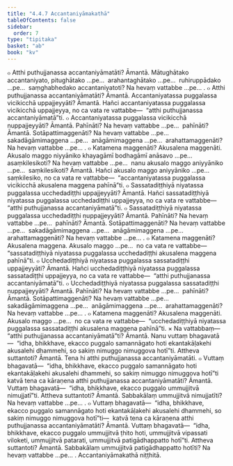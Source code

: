 ```yaml
---
title: "4.4.7 Accantaniyāmakathā"
tableOfContents: false
sidebar:
  order: 7
type: "tipitaka"
basket: "ab"
book: "kv"
---
```



<DynamicBreadcrumb />

<Division number="847" book="kv">

<Paragraph number="2621" book="kv">
๐ Atthi puthujjanassa accantaniyāmatāti? Āmantā. Mātughātako accantaniyato, pitughātako …pe…  arahantaghātako …pe…  ruhiruppādako …pe…  saṃghabhedako accantaniyatoti? Na hevaṃ vattabbe …pe… .
</Paragraph>

</Division>
<Division number="848" book="kv">

<Paragraph number="2622" book="kv">
๐ Atthi puthujjanassa accantaniyāmatāti? Āmantā. Accantaniyatassa puggalassa vicikicchā uppajjeyyāti? Āmantā. Hañci accantaniyatassa puggalassa vicikicchā uppajjeyya, no ca vata re vattabbe—  “atthi puthujjanassa accantaniyāmatā”ti.
</Paragraph>

<Paragraph number="2623" book="kv">
๐ Accantaniyatassa puggalassa vicikicchā nuppajjeyyāti? Āmantā. Pahīnāti? Na hevaṃ vattabbe …pe…  pahīnāti? Āmantā. Sotāpattimaggenāti? Na hevaṃ vattabbe …pe…  sakadāgāmimaggena …pe…  anāgāmimaggena …pe…  arahattamaggenāti? Na hevaṃ vattabbe …pe… .
</Paragraph>

<Paragraph number="2624" book="kv">
๐ Katamena maggenāti? Akusalena maggenāti. Akusalo maggo niyyāniko khayagāmī bodhagāmī anāsavo …pe…  asaṃkilesikoti? Na hevaṃ vattabbe …pe…  nanu akusalo maggo aniyyāniko …pe…  saṃkilesikoti? Āmantā. Hañci akusalo maggo aniyyāniko …pe…  saṃkilesiko, no ca vata re vattabbe—  “accantaniyatassa puggalassa vicikicchā akusalena maggena pahīnā”ti.
</Paragraph>

</Division>
<Division number="849" book="kv">

<Paragraph number="2625" book="kv">
๐ Sassatadiṭṭhiyā niyatassa puggalassa ucchedadiṭṭhi uppajjeyyāti? Āmantā. Hañci sassatadiṭṭhiyā niyatassa puggalassa ucchedadiṭṭhi uppajjeyya, no ca vata re vattabbe—  “atthi puthujjanassa accantaniyāmatā”ti.
</Paragraph>

<Paragraph number="2626" book="kv">
๐ Sassatadiṭṭhiyā niyatassa puggalassa ucchedadiṭṭhi nuppajjeyyāti? Āmantā. Pahīnāti? Na hevaṃ vattabbe …pe…  pahīnāti? Āmantā. Sotāpattimaggenāti? Na hevaṃ vattabbe …pe…  sakadāgāmimaggena …pe…  anāgāmimaggena …pe…  arahattamaggenāti? Na hevaṃ vattabbe …pe… .
</Paragraph>

<Paragraph number="2627" book="kv">
๐ Katamena maggenāti? Akusalena maggena. Akusalo maggo …pe…  no ca vata re vattabbe—  “sassatadiṭṭhiyā niyatassa puggalassa ucchedadiṭṭhi akusalena maggena pahīnā”ti.
</Paragraph>

</Division>
<Division number="850" book="kv">

<Paragraph number="2628" book="kv">
๐ Ucchedadiṭṭhiyā niyatassa puggalassa sassatadiṭṭhi uppajjeyyāti? Āmantā. Hañci ucchedadiṭṭhiyā niyatassa puggalassa sassatadiṭṭhi uppajjeyya, no ca vata re vattabbe—  “atthi puthujjanassa accantaniyāmatā”ti.
</Paragraph>

<Paragraph number="2629" book="kv">
๐ Ucchedadiṭṭhiyā niyatassa puggalassa sassatadiṭṭhi nuppajjeyyāti? Āmantā. Pahīnāti? Na hevaṃ vattabbe …pe…  pahīnāti? Āmantā. Sotāpattimaggenāti? Na hevaṃ vattabbe …pe…  sakadāgāmimaggena …pe…  anāgāmimaggena …pe…  arahattamaggenāti? Na hevaṃ vattabbe …pe… .
</Paragraph>

<Paragraph number="2630" book="kv">
๐ Katamena maggenāti? Akusalena maggenāti. Akusalo maggo …pe…  no ca vata re vattabbe—  “ucchedadiṭṭhiyā niyatassa puggalassa sassatadiṭṭhi akusalena maggena pahīnā”ti.
</Paragraph>

</Division>
<Division number="851" book="kv">

<Paragraph number="2631" book="kv">
× Na vattabbaṃ—  “atthi puthujjanassa accantaniyāmatā”ti? Āmantā. Nanu vuttaṃ bhagavatā—  “idha, bhikkhave, ekacco puggalo samannāgato hoti ekantakāḷakehi akusalehi dhammehi, so sakiṃ nimuggo nimuggova hotī”ti. Attheva suttantoti? Āmantā. Tena hi atthi puthujjanassa accantaniyāmatāti.
</Paragraph>

</Division>
<Division number="852" book="kv">

<Paragraph number="2632" book="kv">
๐ Vuttaṃ bhagavatā—  “idha, bhikkhave, ekacco puggalo samannāgato hoti ekantakāḷakehi akusalehi dhammehi, so sakiṃ nimuggo nimuggova hotī”ti katvā tena ca kāraṇena atthi puthujjanassa accantaniyāmatāti? Āmantā. Vuttaṃ bhagavatā—  “idha, bhikkhave, ekacco puggalo ummujjitvā nimujjatī”ti. Attheva suttantoti? Āmantā. Sabbakālaṃ ummujjitvā nimujjatīti? Na hevaṃ vattabbe …pe… .
</Paragraph>

<Paragraph number="2633" book="kv">
๐ Vuttaṃ bhagavatā—  “idha, bhikkhave, ekacco puggalo samannāgato hoti ekantakāḷakehi akusalehi dhammehi, so sakiṃ nimuggo nimuggova hotī”ti—  katvā tena ca kāraṇena atthi puthujjanassa accantaniyāmatāti? Āmantā. Vuttaṃ bhagavatā—  “idha, bhikkhave, ekacco puggalo ummujjitvā ṭhito hoti, ummujjitvā vipassati viloketi, ummujjitvā patarati, ummujjitvā patigādhappatto hotī”ti. Attheva suttantoti? Āmantā. Sabbakālaṃ ummujjitvā patigādhappatto hotīti? Na hevaṃ vattabbe …pe… .

</Paragraph>
</Division>

<Paragraph number="2634" type="center" book="kv">
Accantaniyāmakathā niṭṭhitā.
</Paragraph>